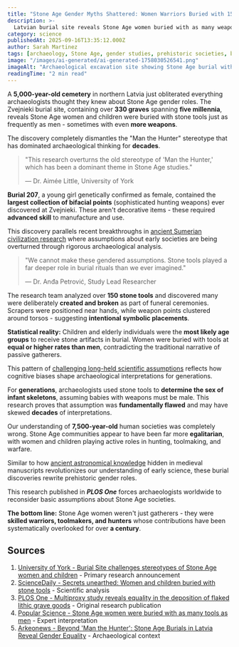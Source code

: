 ```yaml
---
title: "Stone Age Gender Myths Shattered: Women Warriors Buried with 150+ Stone Tools"
description: >-
  Latvian burial site reveals Stone Age women buried with as many weapons as men, shattering prehistoric gender assumptions.
category: science
publishedAt: 2025-09-16T13:35:12.000Z
author: Sarah Martinez
tags: [archaeology, Stone Age, gender studies, prehistoric societies, burial practices, Latvia]
image: "/images/ai-generated/ai-generated-1758030526541.png"
imageAlt: "Archaeological excavation site showing Stone Age burial with ancient stone tools and bifacial points arranged around a female warrior's grave, photographed in professional museum documentation style with diffused lighting highlighting the sophisticated craftsmanship of prehistoric weapons and artifacts"
readingTime: "2 min read"
---
```


A **5,000-year-old cemetery** in northern Latvia just obliterated everything archaeologists thought they knew about Stone Age gender roles. The Zvejnieki burial site, containing over **330 graves** spanning **five millennia**, reveals Stone Age women and children were buried with stone tools just as frequently as men - sometimes with even **more weapons**.

The discovery completely dismantles the "Man the Hunter" stereotype that has dominated archaeological thinking for **decades**.

> "This research overturns the old stereotype of 'Man the Hunter,' which has been a dominant theme in Stone Age studies."
>
> — Dr. Aimée Little, University of York

**Burial 207**, a young girl genetically confirmed as female, contained the **largest collection of bifacial points** (sophisticated hunting weapons) ever discovered at Zvejnieki. These aren't decorative items - these required **advanced skill** to manufacture and use.

This discovery parallels recent breakthroughs in [ancient Sumerian civilization research](../science/anunnaki-sumerian-gods-mystery) where assumptions about early societies are being overturned through rigorous archaeological analysis.

> "We cannot make these gendered assumptions. Stone tools played a far deeper role in burial rituals than we ever imagined."
>
> — Dr. Anđa Petrović, Study Lead Researcher

The research team analyzed over **150 stone tools** and discovered many were deliberately **created and broken** as part of funeral ceremonies. Scrapers were positioned near hands, while weapon points clustered around torsos - suggesting **intentional symbolic placements**.

**Statistical reality:** Children and elderly individuals were the **most likely age groups** to receive stone artifacts in burial. Women were buried with tools at **equal or higher rates than men**, contradicting the traditional narrative of passive gatherers.

This pattern of [challenging long-held scientific assumptions](../psychology/your-brain-lies-to-you-cognitive-biases-2025) reflects how cognitive biases shape archaeological interpretations for generations.

For **generations**, archaeologists used stone tools to **determine the sex of infant skeletons**, assuming babies with weapons must be male. This research proves that assumption was **fundamentally flawed** and may have skewed **decades** of interpretations.

Our understanding of **7,500-year-old** human societies was completely wrong. Stone Age communities appear to have been far more **egalitarian**, with women and children playing active roles in hunting, toolmaking, and warfare.

Similar to how [ancient astronomical knowledge](../space/500-year-old-manuscript-reveals-ancient-astronomy-knowledge) hidden in medieval manuscripts revolutionizes our understanding of early science, these burial discoveries rewrite prehistoric gender roles.

This research published in ***PLOS One*** forces archaeologists worldwide to reconsider basic assumptions about Stone Age societies.

**The bottom line:** Stone Age women weren't just gatherers - they were **skilled warriors, toolmakers, and hunters** whose contributions have been systematically overlooked for over **a century**.

## Sources

1. [University of York - Burial Site challenges stereotypes of Stone Age women and children](https://www.york.ac.uk/news-and-events/news/2025/research/stereotypes-stone-age-women-children/) - Primary research announcement
2. [ScienceDaily - Secrets unearthed: Women and children buried with stone tools](https://www.sciencedaily.com/releases/2025/09/250911073143.htm) - Scientific analysis
3. [PLOS One - Multiproxy study reveals equality in the deposition of flaked lithic grave goods](https://journals.plos.org/plosone/article?id=10.1371/journal.pone.0330623) - Original research publication
4. [Popular Science - Stone Age women were buried with as many tools as men](https://www.popsci.com/science/stone-age-women-tools/) - Expert interpretation
5. [Arkeonews - Beyond 'Man the Hunter': Stone Age Burials in Latvia Reveal Gender Equality](https://arkeonews.net/beyond-man-the-hunter-stone-age-burials-in-latvia-reveal-gender-equality/) - Archaeological context